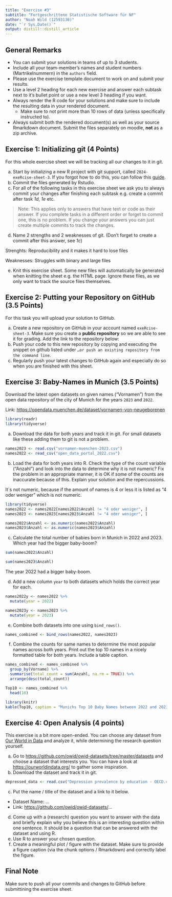 ```yaml
---
title: "Exercise #3"
subtitle: "Fortgeschrittene Statistische Software für NF"
author: "Noah Wild (12593130)"
date: "`r Sys.Date()`"
output: distill::distill_article
---
```


## General Remarks

-   You can submit your solutions in teams of up to 3 students.
-   Include all your team-member's names and student numbers
    (Martrikelnummern) in the `authors` field.
-   Please use the exercise template document to work on and submit your
    results.
-   Use a level 2 heading for each new exercise and answer each subtask
    next to it's bullet point or use a new level 3 heading if you want.
-   Always render the R code for your solutions and make sure to include
    the resulting data in your rendered document.
    -   Make sure to not print more than 10 rows of data (unless
        specifically instructed to).
-   Always submit both the rendered document(s) as well as your source
    Rmarkdown document. Submit the files separately on moodle, **not**
    as a zip archive.

## Exercise 1: Initializing git (4 Points)

For this whole exercise sheet we will be tracking all our changes to it
in git.

a)  Start by initializing a new R project with git support, called
    `2024-exeRcise-sheet-3`. If you forgot how to do this, you can
    follow this
    [guide](https://malikaihle.github.io/Introduction-RStudio-Git-GitHub/rstudio_project.html).
b)  Commit the files generated by Rstudio.
c)  For all of the following tasks in this exercise sheet we ask you to
    always commit your changes after finishing each subtask e.g. create
    a commit after task *1d*, *1e* etc.

> Note: This applies only to answers that have text or code as their
> answer. If you complete tasks in a different order or forget to commit
> one, this is no problem. If you change your answers you can just
> create multiple commits to track the changes.

d)  Name 2 strengths and 2 weaknesses of git. (Don't forget to create a
    commit after this answer, see *1c*)
    
  Strenghts: Reproducibility and it makes it hard to lose files
  
  Weaknesses: Struggles with binary and large files
    
e)  Knit this exercise sheet. Some new files will automatically be
    generated when knitting the sheet e.g. the HTML page. Ignore these
    files, as we only want to track the source files themselves.

## Exercise 2: Putting your Repository on GitHub (3.5 Points)

For this task you will upload your solution to GitHub.

a)  Create a new repository on GitHub in your account named
    `exeRcise-sheet-3`. Make sure you create a **public repository** so
    we are able to see it for grading. Add the link to the repository
    below:
b)  Push your code to this new repository by copying and executing the
    snippet on github listed under
    `…or push an existing repository from the command line`.
c)  Regularly push your latest changes to GitHub again and especially do
    so when you are finished with this sheet.

## Exercise 3: Baby-Names in Munich (3.5 Points)

Download the latest open datasets on given names ("Vornamen") from the
open data repository of the city of Munich for the years `2023` and
`2022`.

Link: <https://opendata.muenchen.de/dataset/vornamen-von-neugeborenen>

```r
library(readr)
library(tidyverse)
```

a)  Download the data for both years and track it in git. For small
    datasets like these adding them to git is not a problem.
    
```r
names2023 <- read.csv("vornamen-muenchen-2023.csv")
names2022 <- read_csv("open_data_portal_2022.csv")
```

b)  Load the data for both years into R. Check the type of the count
    variable ("Anzahl") and look into the data to determine why it is
    not numeric? Fix the problem in an appropriate manner, it is OK if
    some of the counts are inaccurate because of this. Explain your
    solution and the repercussions.
    
It´s not numeric, because if the amount of names is 4 or less it is listed as "4 oder weniger" which is not numeric.

```r
library(tidyverse)
names2022 <- names2022[names2022$Anzahl != "4 oder weniger", ] 
names2023 <- names2023[names2023$Anzahl != "4 oder weniger", ]

names2022$Anzahl <- as.numeric(names2022$Anzahl)
names2023$Anzahl <- as.numeric(names2023$Anzahl)
```

c)  Calculate the total number of babies born in Munich in 2022
    and 2023. Which year had the bigger baby-boom?
    
```r
sum(names2022$Anzahl)

sum(names2023$Anzahl)
```    
The year 2022 had a bigger baby-boom.

d)  Add a new column `year` to both datasets which holds the correct
    year for each.
    
```r
names2022y <- names2022 %>%
  mutate(year = 2022)

names2023y <- names2023 %>%
  mutate(year = 2023)
```    

e)  Combine both datasets into one using `bind_rows()`.

```r
names_combined <- bind_rows(names2022, names2023)
```    

f)  Combine the counts for same names to determine the most popular
    names across both years. Print out the top 10 names in a nicely
    formatted table for both years. Include a table caption.
    
```r
names_combined <- names_combined %>%
  group_by(Vorname) %>%
  summarise(total_count = sum(Anzahl, na.rm = TRUE)) %>%
  arrange(desc(total_count))

Top10 <- names_combined %>%
  head(10)

library(knitr)
kable(Top10, caption = "Munichs Top 10 Baby Names between 2022 and 2023")
```    

## Exercise 4: Open Analysis (4 points)

This exercise is a bit more open-ended. You can choose any dataset from
[Our World in Data](https://ourworldindata.org/) and analyze it, while
determining the research question yourself.

a)  Go to <https://github.com/owid/owid-datasets/tree/master/datasets>
    and choose a dataset that interests you. You can have a look at
    <https://ourworldindata.org/> to gather some inspiration.
b)  Download the dataset and track it in git.

```r
depressed_data <- read.csv("Depression prevalence by education - OECD.csv")
```  

c)  Put the name / title of the dataset and a link to it below.

-   Dataset Name: ...
-   Link: <https://github.com/owid/owid-datasets/>...

d)  Come up with a (research) question you want to answer with the data
    and briefly explain why you believe this is an interesting question
    within one sentence. It should be a question that can be answered
    with the dataset and using R.
e)  Use R to answer your chosen question.
f)  Create a meaningful plot / figure with the dataset. Make sure to
    provide a figure caption (via the chunk options / Rmarkdown) and
    correctly label the figure.

## Final Note

Make sure to push all your commits and changes to GitHub before
submittining the exercise sheet.
